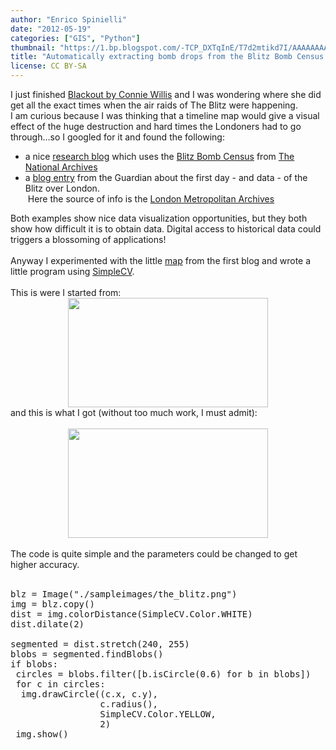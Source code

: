 ```yaml
---
author: "Enrico Spinielli"
date: "2012-05-19"
categories: ["GIS", "Python"]
thumbnail: "https://1.bp.blogspot.com/-TCP_DXTqInE/T7d2mtikd7I/AAAAAAAAAuA/lEMv3-q6Ez0/s72-c/the_blitz.png"
title: "Automatically extracting bomb drops from the Blitz Bomb Census maps"
license: CC BY-SA
---
```


I just finished <a href="https://en.wikipedia.org/wiki/Blackout/All_Clear">Blackout by Connie Willis</a>&nbsp;and I was wondering where she did get all the exact times when the air raids of The Blitz were happening.<br />I am curious because I was thinking that a timeline map would give a visual effect of the huge destruction and hard times the Londoners had to go through...so I googled for it and found the following:<br /><ul><li>a nice <a href="https://blitzbombcensusmaps.wordpress.com/">research blog</a>&nbsp;which uses the <a href="https://www.nationalarchives.gov.uk/records/research-guides/maps-bomb-census-survey.htm">Blitz Bomb Census</a> from <a href="https://www.nationalarchives.gov.uk/">The National Archives</a></li><li>a <a href="https://www.guardian.co.uk/news/datablog/2010/sep/06/london-blitz-bomb-map-september-7-1940">blog entry</a> from the Guardian about the first day - and data - of the Blitz over London.<br />&nbsp;Here the source of info is the <a href="https://www.cityoflondon.gov.uk/Corporation/LGNL_Services/Leisure_and_culture/Records_and_archives/">London Metropolitan Archives</a></li></ul>Both examples show nice data visualization opportunities, but they both show how difficult it is to obtain data. Digital access to historical data could triggers a blossoming of applications!<br /><br />Anyway I experimented with the little <a href="https://blitzbombcensusmaps.files.wordpress.com/2012/04/example-of-the-aggregate-maps.jpg">map</a>&nbsp;from the first blog and wrote a little program using <a href="https://simplecv.org/">SimpleCV</a>.<br /><br />This is were I started from:<br /><div class="separator" style="clear: both; text-align: center;"><a href="https://1.bp.blogspot.com/-TCP_DXTqInE/T7d2mtikd7I/AAAAAAAAAuA/lEMv3-q6Ez0/s1600/the_blitz.png" imageanchor="1" style="margin-left: 1em; margin-right: 1em;"><img border="0" height="175" src="https://1.bp.blogspot.com/-TCP_DXTqInE/T7d2mtikd7I/AAAAAAAAAuA/lEMv3-q6Ez0/s320/the_blitz.png" width="320" /></a></div>and this is what I got (without too much work, I must admit):<br /><br /><div class="separator" style="clear: both; text-align: center;"><a href="https://4.bp.blogspot.com/-Ah6GjORTdBU/T7d261ibIcI/AAAAAAAAAuI/giWlVstQcp0/s1600/the_blitz_highlighted_bombs.png" imageanchor="1" style="margin-left: 1em; margin-right: 1em;"><img border="0" height="175" src="https://4.bp.blogspot.com/-Ah6GjORTdBU/T7d261ibIcI/AAAAAAAAAuI/giWlVstQcp0/s320/the_blitz_highlighted_bombs.png" width="320" /></a></div><br />The code is quite simple and the parameters could be changed to get higher accuracy.<br /><br /><pre class="brush:python">blz = Image("./sampleimages/the_blitz.png")<br />img = blz.copy()<br />dist = img.colorDistance(SimpleCV.Color.WHITE)<br />dist.dilate(2)<br /><br />segmented = dist.stretch(240, 255)<br />blobs = segmented.findBlobs()<br />if blobs:<br /> circles = blobs.filter([b.isCircle(0.6) for b in blobs])<br /> for c in circles:<br />  img.drawCircle((c.x, c.y),<br />                 c.radius(),<br />                 SimpleCV.Color.YELLOW,<br />                 2)<br /> img.show()<br /><br /></pre><link href="https://alexgorbatchev.com/pub/sh/current/styles/shCore.css" rel="stylesheet" type="text/css"></link><link href="https://alexgorbatchev.com/pub/sh/current/styles/shCoreDefault.css" rel="stylesheet" type="text/css"></link><link href="https://alexgorbatchev.com/pub/sh/current/styles/shThemeMidnight.css" rel="stylesheet" type="text/css"></link>   <script src="https://alexgorbatchev.com/pub/sh/current/scripts/shCore.js" type="text/javascript"></script><script src="https://alexgorbatchev.com/pub/sh/current/scripts/shAutoloader.js" type="text/javascript"></script>   <script src="https://alexgorbatchev.com/pub/sh/current/scripts/shBrushJava.js" type="text/javascript"></script><script src="https://alexgorbatchev.com/pub/sh/current/scripts/shBrushJScript.js" type="text/javascript"></script><script src="https://alexgorbatchev.com/pub/sh/current/scripts/shBrushCSharp.js" type="text/javascript"></script><script src="https://alexgorbatchev.com/pub/sh/current/scripts/shBrushXml.js" type="text/javascript"></script><script src="https://alexgorbatchev.com/pub/sh/current/scripts/shBrushSql.js" type="text/javascript"></script><script src="https://alexgorbatchev.com/pub/sh/current/scripts/shBrushCss.js" type="text/javascript"></script><script src="https://alexgorbatchev.com/pub/sh/current/scripts/shBrushPython.js" type="text/javascript"></script>   <script language="javascript" type="text/javascript">    SyntaxHighlighter.config.bloggerMode = true;     SyntaxHighlighter.all(); </script>
